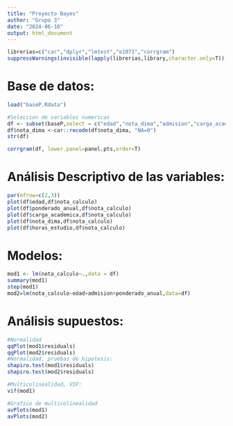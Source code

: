 ```yaml
---
title: "Proyecto Bayes"
author: "Grupo 3"
date: "2024-06-10"
output: html_document
---
```

```r
librerias=c("car","dplyr","lmtest","e1071","corrgram")
suppressWarnings(invisible(lapply(librerias,library,character.only=T)))
```


# Base de datos: 
```r
load("baseP.Rdata")
```


```r
#Seleccion de variables numericas
df <- subset(baseP,select = c("edad","nota_dima","admision","carga_academica","nota_calculo","ponderado_anual","horas_estudio"))
df$nota_dima <-car::recode(df$nota_dima, "NA=0")
str(df)
```
```r
corrgram(df, lower.panel=panel.pts,order=T)
```

# Análisis Descriptivo de las variables: 
```r
par(mfrow=c(2,3))
plot(df$edad,df$nota_calculo)
plot(df$ponderado_anual,df$nota_calculo)
plot(df$carga_academica,df$nota_calculo)
plot(df$nota_dima,df$nota_calculo)
plot(df$horas_estudio,df$nota_calculo)
```

# Modelos: 
```r
mod1 <- lm(nota_calculo~.,data = df)
summary(mod1)
step(mod1)
mod2=lm(nota_calculo~edad+admision+ponderado_anual,data=df)
```

# Análisis supuestos: 
```r
#Normalidad
qqPlot(mod1$residuals)
qqPlot(mod2$residuals) 
#Normalidad, pruebas de hipotesis: 
shapiro.test(mod1$residuals)
shapiro.test(mod2$residuals)
```

```r
#Multicolinealidad, VIF: 
vif(mod1)
```

```r
#Grafico de multicolinealidad
avPlots(mod1)
avPlots(mod2)
```



